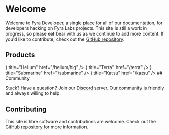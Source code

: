 
# Welcome

Welcome to Fyra Developer, a single place for all of our documentation, for developers hacking on Fyra Labs projects.
This site is still a work in progress, so please ~~cat~~ bear with us as we continue to add more content.
If you'd like to contribute, check out the [GitHub repository](https://github.com/FyraLabs/devdocs).

## Products

<Cards>
  <Card
    icon={<FontAwesomeIcon icon={faAtom} />}
    title="Helium"
    href="/helium/hig"
  />
  <Card 
    icon={<FontAwesomeIcon icon={faBox} />} 
    title="Terra" 
    href="/terra" 
  />
  <Card 
    icon={<FontAwesomeIcon icon={faAnchor} />} 
    title="Submarine" 
    href="/submarine" 
  />
  <Card
    icon={<FontAwesomeIcon icon={faBowlFood} />}
    title="Katsu"
    href="/katsu"
  />
</Cards>
## Community

Stuck? Have a question? Join our [Discord](https://discord.gg/BHNfGewTXX) server. Our community is friendly and always willing to help.

## Contributing

This site is libre software and contributions are welcome. Check out the [GitHub repository](https://github.com/FyraLabs/devdocs) for more information.
